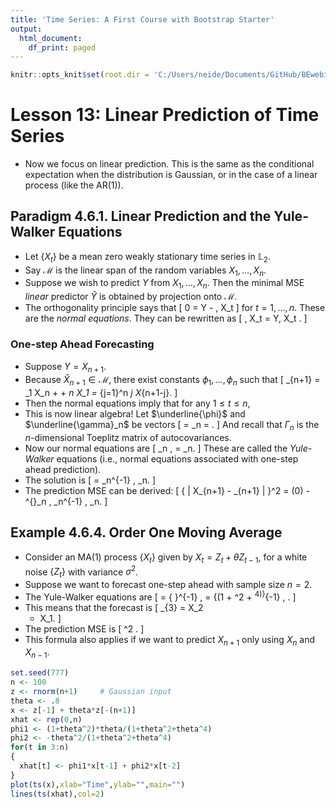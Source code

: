 ```yaml
---
title: 'Time Series: A First Course with Bootstrap Starter'
output:
  html_document:
    df_print: paged
---
```


```r
knitr::opts_knit$set(root.dir = 'C:/Users/neide/Documents/GitHub/BEwebinar/Data')
```

# Lesson 13: Linear Prediction of Time Series

- Now we focus on linear prediction. This is the same as the conditional expectation when the distribution is Gaussian, or in the case of a linear process (like the AR(1)).

## Paradigm 4.6.1. Linear Prediction and the Yule-Walker Equations

- Let $\{ X_t \}$ be a mean zero weakly stationary time series in ${\mathbb L}_2$. 
- Say $\mathcal{M}$ is the linear span of the random variables $X_1, \ldots, X_n$.
- Suppose we wish to predict $Y$ from $X_1, \ldots, X_n$. Then the minimal MSE *linear* predictor $\widehat{Y}$ is obtained by projection onto $\mathcal{M}$.
- The orthogonality principle says that
\[
  0 = \langle Y - \widehat{Y}, X_t \rangle
\]
for $t = 1, \ldots, n$. These are the *normal equations*.  They can be rewritten as
\[
   \langle \widehat{Y}, X_t \rangle = \langle Y, X_t \rangle.
\]

### One-step Ahead Forecasting

- Suppose $Y = X_{n+1}$.
- Because $\widehat{X}_{n+1} \in \mathcal{M}$, there exist constants $\phi_1, \ldots, \phi_n$ such that
\[
   \widehat{X}_{n+1} = \phi_1 X_n + \ldots + \phi_n X_1 = 
   \sum_{j=1}^n \phi_j X_{n+1-j}.
\]
- Then the normal equations imply that for any $1 \leq t \leq n$,
\begin{align*}
 \langle  \widehat{X}_{n+1}, X_t \rangle & = \langle X_{n+1}, X_t \rangle \\
 \sum_{j=1}^n \phi_j \langle  {X}_{n+1-j}, X_t \rangle & = \langle X_{n+1}, X_t \rangle \\
 \sum_{j=1}^n \phi_j \gamma (n+1-j-t) & = \gamma (n+1 - t).
\end{align*}
- This is now linear algebra! Let $\underline{\phi}$ and $\underline{\gamma}_n$ be vectors
\[
  \underline{\phi} = \left[ \begin{array}{c} \phi_1 \\ \phi_2 \\ \vdots \\ \phi_n 
   \end{array} \right] \qquad
    \underline{\gamma}_n = \left[ \begin{array}{c} \gamma (1) \\ \gamma (2) \\ \vdots \\ 
     \gamma (n)  \end{array} \right]. 
\]
And recall that $\Gamma_n$ is the $n$-dimensional Toeplitz matrix of autocovariances.
- Now our normal equations are
\[
   \Gamma_n \, \underline{\phi} = \underline{\gamma}_n.
\]
 These are called the *Yule-Walker* equations (i.e., normal equations associated with one-step ahead prediction). 
 - The solution is
 \[
   \underline{\phi} = \Gamma_n^{-1} \, \underline{\gamma}_n.
  \]
- The prediction MSE can be derived:
\[
  { \| X_{n+1} - \widehat{X}_{n+1} \| }^2 = \gamma (0) - \underline{\gamma}^{\prime}_n \, 
   \Gamma_n^{-1} \, \underline{\gamma}_n.
\]
 
## Example 4.6.4. Order One Moving Average

- Consider an MA(1) process $\{ X_t \}$ given by $X_t = Z_t + \theta Z_{t-1}$, for a white noise $\{ Z_t \}$ with variance $\sigma^2$.
- Suppose we want to forecast one-step ahead with sample size $n=2$.
- The Yule-Walker equations are
\[
  \underline{\phi} = { \left[ \begin{array}{cc} (1 + \theta^2) \sigma^2 & \theta \sigma^2 \\
    \theta \sigma^2 & (1 + \theta^2) \sigma^2 \end{array} \right] }^{-1} \,
      \left[ \begin{array}{c} \theta \sigma^2 \\ 0 \end{array} \right]
      = {(1 + \theta^2 + \theta^4)}^{-1}  \, \left[ \begin{array}{c} (1 + \theta^2) \theta \\
        - \theta^2 \end{array} \right].
  \]
- This means that the forecast is
\[
 \widehat{X}_{3} = \frac{(1 + \theta^2) \theta  }{1 + \theta^2 + \theta^4} X_2
   + \frac{ - \theta^2  }{1 + \theta^2 + \theta^4} X_1.
\]
- The prediction MSE is
\[
  \sigma^2  \frac{ (1 + \theta^2) ( 1 + \theta^4) }{1 + \theta^2 + \theta^4}.
\]
- This formula also applies if we want to predict $X_{n+1}$ only using $X_n$ and $X_{n-1}$.

```r
set.seed(777)
n <- 100
z <- rnorm(n+1)		# Gaussian input
theta <- .8
x <- z[-1] + theta*z[-(n+1)]
xhat <- rep(0,n)
phi1 <- (1+theta^2)*theta/(1+theta^2+theta^4)
phi2 <- -theta^2/(1+theta^2+theta^4)
for(t in 3:n)
{
  xhat[t] <- phi1*x[t-1] + phi2*x[t-2]
}
plot(ts(x),xlab="Time",ylab="",main="")
lines(ts(xhat),col=2)
```